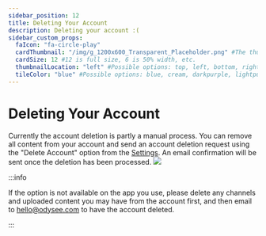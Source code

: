---
sidebar_position: 12
title: Deleting Your Account
description: Deleting your account :(
sidebar_custom_props:
  faIcon: "fa-circle-play"
  cardThumbnail: "/img/g_1200x600_Transparent_Placeholder.png" #The thumbnail on the category card.
  cardSize: 12 #12 is full size, 6 is 50% width, etc.
  thumbnailLocation: "left" #Possible options: top, left, bottom, right, none
  tileColor: "blue" #Possible options: blue, cream, darkpurple, lightpurple, mauve, orange, pink, none
---

# Deleting Your Account

Currently the account deletion is partly a manual process. You can remove all content from your account and send an account deletion request using the "Delete Account" option from the [Settings](https://odysee.com/$/settings). An email confirmation will be sent once the deletion has been processed.
![](https://thumbs.odycdn.com/4d8fc2235830ac249751daa82c42bffc.webp)

:::info

If the option is not available on the app you use, please delete any channels and uploaded content you may have from the account first, and then email to hello@odysee.com to have the account deleted.

:::
